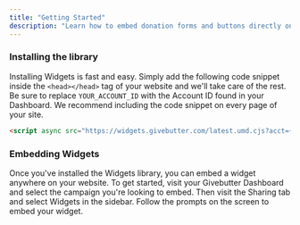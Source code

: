 ```yaml
---
title: "Getting Started"
description: "Learn how to embed donation forms and buttons directly on your own website."
---
```


### Installing the library

Installing Widgets is fast and easy. Simply add the following code snippet inside the `<head></head>` tag of your website and we'll take care of the rest. Be sure to replace `YOUR_ACCOUNT_ID` with the Account ID found in your Dashboard. We recommend including the code snippet on every page of your site.

```html HTML
<script async src="https://widgets.givebutter.com/latest.umd.cjs?acct={YOUR_ACCOUNT_ID}"></script>
```

### Embedding Widgets

Once you've installed the Widgets library, you can embed a widget anywhere on your website. To get started, visit your Givebutter Dashboard and select the campaign you're looking to embed. Then visit the Sharing tab and select Widgets in the sidebar. Follow the prompts on the screen to embed your widget.
